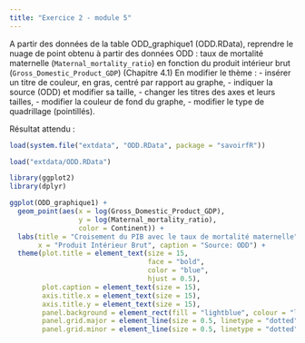 ```yaml
---
title: "Exercice 2 - module 5"
--- 
```


A partir des données de la table ODD_graphique1 (ODD.RData), reprendre le nuage de point obtenu à partir des données ODD :
taux de mortalité maternelle (`Maternal_mortality_ratio`) en fonction du produit intérieur brut (`Gross_Domestic_Product_GDP`) (Chapitre 4.1)
En modifier le thème :
-  insérer un titre de couleur, en gras, centré par rapport au graphe,
-  indiquer la source (ODD) et modifier sa taille,
-  changer les titres des axes et leurs tailles,
-  modifier la couleur de fond du graphe,
-  modifier le type de quadrillage (pointillés).


Résultat attendu :   

```r
load(system.file("extdata", "ODD.RData", package = "savoirfR"))
```

```r
load("extdata/ODD.RData")
```

```r
library(ggplot2)
library(dplyr)

ggplot(ODD_graphique1) +
  geom_point(aes(x = log(Gross_Domestic_Product_GDP),
                 y = log(Maternal_mortality_ratio),
                 color = Continent)) +
  labs(title = "Croisement du PIB avec le taux de mortalité maternelle", y = "Taux de mortalité maternelle", 
       x = "Produit Intérieur Brut", caption = "Source: ODD") +
  theme(plot.title = element_text(size = 15,
                                  face = "bold",
                                  color = "blue",
                                  hjust = 0.5),
        plot.caption = element_text(size = 15),
        axis.title.x = element_text(size = 15),
        axis.title.y = element_text(size = 15),
        panel.background = element_rect(fill = "lightblue", colour = "lightblue", size = 0.5),
        panel.grid.major = element_line(size = 0.5, linetype = "dotted"),
        panel.grid.minor = element_line(size = 0.5, linetype = "dotted"))

```